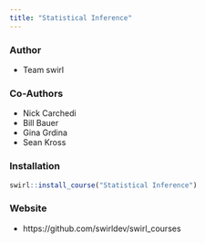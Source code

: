 ```yaml
---
title: "Statistical Inference"
---
```


### Author

- Team swirl

### Co-Authors

- Nick Carchedi
- Bill Bauer
- Gina Grdina
- Sean Kross

### Installation

```r
swirl::install_course("Statistical Inference")
```

### Website

- https://github.com/swirldev/swirl_courses
